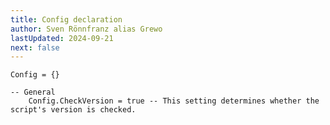 ```yaml
---
title: Config declaration
author: Sven Rönnfranz alias Grewo
lastUpdated: 2024-09-21
next: false
---
```


```
Config = {}

-- General
    Config.CheckVersion = true -- This setting determines whether the script's version is checked.
```
